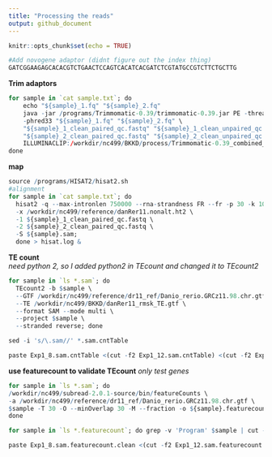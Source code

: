 ```yaml
---
title: "Processing the reads"
output: github_document
---
```


```r
knitr::opts_chunk$set(echo = TRUE)
```


```r
#Add novogene adaptor (didnt figure out the index thing)
GATCGGAAGAGCACACGTCTGAACTCCAGTCACATCACGATCTCGTATGCCGTCTTCTGCTTG
```

**Trim adaptors**
```r
for sample in `cat sample.txt`; do
	echo "${sample}_1.fq" "${sample}_2.fq"
	java -jar /programs/Trimmomatic-0.39/trimmomatic-0.39.jar PE -threads 30 \
	-phred33 "${sample}_1.fq" "${sample}_2.fq" \
	"${sample}_1_clean_paired_qc.fastq" "${sample}_1_clean_unpaired_qc.fastq" \
	"${sample}_2_clean_paired_qc.fastq" "${sample}_2_clean_unpaired_qc.fastq" \
	ILLUMINACLIP:/workdir/nc499/BKKD/process/Trimmomatic-0.39_combined_adapters.fa:2:30:10 LEADING:3 TRAILING:3 SLIDINGWINDOW:4:15 MINLEN:36
done
```

**map**
```r
source /programs/HISAT2/hisat2.sh
#alignment
for sample in `cat sample.txt`; do
  hisat2 -q --max-intronlen 750000 --rna-strandness FR --fr -p 30 -k 100 \
  -x /workdir/nc499/reference/danRer11.nonalt.ht2 \
  -1 ${sample}_1_clean_paired_qc.fastq \
  -2 ${sample}_2_clean_paired_qc.fastq \
  -S ${sample}.sam;
  done > hisat.log &
```


**TE count**
<br>
*need python 2, so I added python2 in TEcount and changed it to TEcount2*
```r
for sample in `ls *.sam`; do
  TEcount2 -b $sample \
  --GTF /workdir/nc499/reference/dr11_ref/Danio_rerio.GRCz11.98.chr.gtf \
  --TE /workdir/nc499/BKKD/danRer11_rmsk_TE.gtf \
  --format SAM --mode multi \
  --project $sample \
  --stranded reverse; done
```

```r
sed -i 's/\.sam//' *.sam.cntTable

paste Exp1_8.sam.cntTable <(cut -f2 Exp1_12.sam.cntTable) <(cut -f2 Exp2_12.sam.cntTable) <(cut -f2 Exp3_8.sam.cntTable) <(cut -f2 Sc1_8.sam.cntTable) <(cut -f2 Sc1_12.sam.cntTable) <(cut -f2 Sc2_12.sam.cntTable) <(cut -f2 Sc3_8.sam.cntTable) | sed 's/ /\t/g' > 8samples.cntTable
```



**use featurecount to validate TEcount**
*only test genes*
```r
for sample in `ls *.sam`; do
/workdir/nc499/subread-2.0.1-source/bin/featureCounts \
-a /workdir/nc499/reference/dr11_ref/Danio_rerio.GRCz11.98.chr.gtf \
$sample -T 30 -O --minOverlap 30 -M --fraction -o ${sample}.featurecount;
done

```

```r
for sample in `ls *.featurecount`; do grep -v 'Program' $sample | cut -f1,7- > $sample.clean; done
```

```r
paste Exp1_8.sam.featurecount.clean <(cut -f2 Exp1_12.sam.featurecount.clean) <(cut -f2 Exp2_12.sam.featurecount.clean) <(cut -f2 Exp3_8.sam.featurecount.clean) <(cut -f2 Sc1_8.sam.featurecount.clean) <(cut -f2 Sc1_12.sam.featurecount.clean) <(cut -f2 Sc2_12.sam.featurecount.clean) <(cut -f2 Sc3_8.sam.featurecount.clean) | sed 's/ /\t/g' > allgene.fc.count
```

      
         
